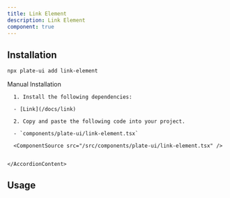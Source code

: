 ```yaml
---
title: Link Element
description: Link Element
component: true
---
```


[//]: # (<ComponentExample src="/src/components/examples/PlaygroundDemo.tsx">)
[//]: # (  <PlaygroundDemo />)
[//]: # (</ComponentExample>)

## Installation

```bash
npx plate-ui add link-element
```

<Accordion type="single" collapsible>
  <AccordionItem value="manual-installation">
    <AccordionTrigger>Manual Installation</AccordionTrigger>
    <AccordionContent>

      1. Install the following dependencies:

      - [Link](/docs/link)

      2. Copy and paste the following code into your project.

      - `components/plate-ui/link-element.tsx`

      <ComponentSource src="/src/components/plate-ui/link-element.tsx" />


    </AccordionContent>

  </AccordionItem>
</Accordion>

## Usage

```tsx
```

```tsx
```